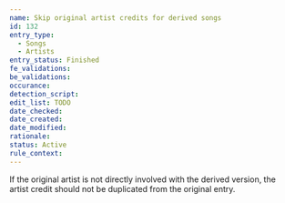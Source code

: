 ```yaml
---
name: Skip original artist credits for derived songs
id: 132
entry_type:
  - Songs
  - Artists
entry_status: Finished
fe_validations:
be_validations:
occurance:
detection_script:
edit_list: TODO
date_checked:
date_created:
date_modified:
rationale:
status: Active
rule_context:
---
```


If the original artist is not directly involved with the derived version, the artist credit should not be duplicated from the original entry. 